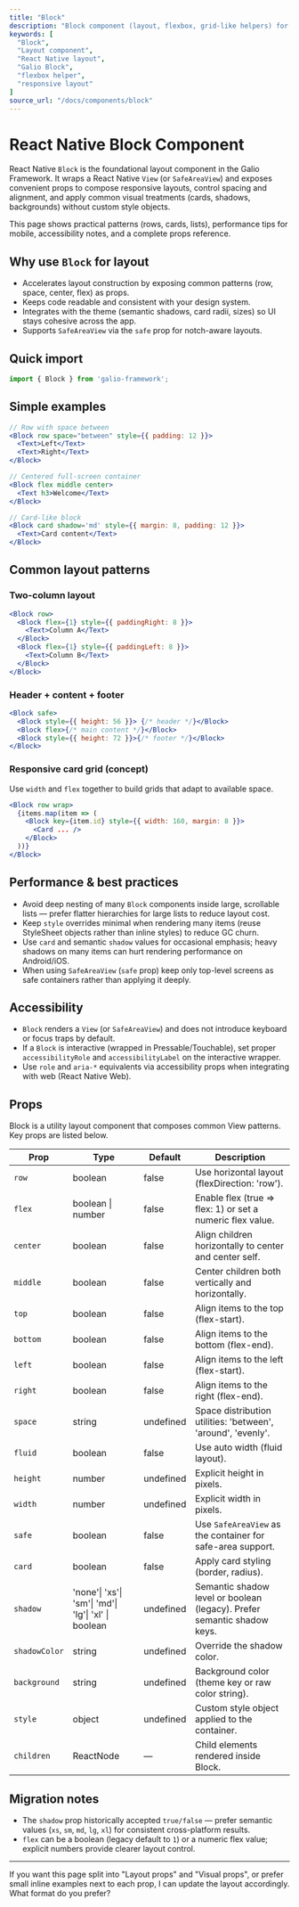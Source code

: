 ```yaml
---
title: "Block"
description: "Block component (layout, flexbox, grid-like helpers) for building responsive React Native screens with Galio Framework. Examples, props, accessibility and best practices."
keywords: [
  "Block",
  "Layout component",
  "React Native layout",
  "Galio Block",
  "flexbox helper",
  "responsive layout"
]
source_url: "/docs/components/block"
---
```



# React Native Block Component

React Native `Block` is the foundational layout component in the Galio Framework. It wraps a React Native `View` (or `SafeAreaView`) and exposes convenient props to compose responsive layouts, control spacing and alignment, and apply common visual treatments (cards, shadows, backgrounds) without custom style objects.

This page shows practical patterns (rows, cards, lists), performance tips for mobile, accessibility notes, and a complete props reference.

<CarbonAds serve="CE7IPK3L" placement="galioio" />

## Why use `Block` for layout

- Accelerates layout construction by exposing common patterns (row, space, center, flex) as props.
- Keeps code readable and consistent with your design system.
- Integrates with the theme (semantic shadows, card radii, sizes) so UI stays cohesive across the app.
- Supports `SafeAreaView` via the `safe` prop for notch-aware layouts.

## Quick import

```jsx
import { Block } from 'galio-framework';
```

## Simple examples

```jsx
// Row with space between
<Block row space="between" style={{ padding: 12 }}>
  <Text>Left</Text>
  <Text>Right</Text>
</Block>

// Centered full-screen container
<Block flex middle center>
  <Text h3>Welcome</Text>
</Block>

// Card-like block
<Block card shadow='md' style={{ margin: 8, padding: 12 }}>
  <Text>Card content</Text>
</Block>
```

## Common layout patterns

### Two-column layout

```jsx
<Block row>
  <Block flex={1} style={{ paddingRight: 8 }}>
    <Text>Column A</Text>
  </Block>
  <Block flex={1} style={{ paddingLeft: 8 }}>
    <Text>Column B</Text>
  </Block>
</Block>
```

### Header + content + footer

```jsx
<Block safe>
  <Block style={{ height: 56 }}> {/* header */}</Block>
  <Block flex>{/* main content */}</Block>
  <Block style={{ height: 72 }}>{/* footer */}</Block>
</Block>
```

### Responsive card grid (concept)

Use `width` and `flex` together to build grids that adapt to available space.

```jsx
<Block row wrap>
  {items.map(item => (
    <Block key={item.id} style={{ width: 160, margin: 8 }}>
      <Card ... />
    </Block>
  ))}
</Block>
```

## Performance & best practices

- Avoid deep nesting of many `Block` components inside large, scrollable lists — prefer flatter hierarchies for large lists to reduce layout cost.
- Keep `style` overrides minimal when rendering many items (reuse StyleSheet objects rather than inline styles) to reduce GC churn.
- Use `card` and semantic `shadow` values for occasional emphasis; heavy shadows on many items can hurt rendering performance on Android/iOS.
- When using `SafeAreaView` (`safe` prop) keep only top-level screens as safe containers rather than applying it deeply.

## Accessibility

- `Block` renders a `View` (or `SafeAreaView`) and does not introduce keyboard or focus traps by default.
- If a `Block` is interactive (wrapped in Pressable/Touchable), set proper `accessibilityRole` and `accessibilityLabel` on the interactive wrapper.
- Use `role` and `aria-*` equivalents via accessibility props when integrating with web (React Native Web).

## Props

Block is a utility layout component that composes common View patterns. Key props are listed below.

| Prop | Type | Default | Description |
| ---- | ---- | ------- | ----------- |
| `row` | boolean | false | Use horizontal layout (flexDirection: 'row').
| `flex` | boolean \| number | false | Enable flex (true => flex: 1) or set a numeric flex value.
| `center` | boolean | false | Align children horizontally to center and center self.
| `middle` | boolean | false | Center children both vertically and horizontally.
| `top` | boolean | false | Align items to the top (flex-start).
| `bottom` | boolean | false | Align items to the bottom (flex-end).
| `left` | boolean | false | Align items to the left (flex-start).
| `right` | boolean | false | Align items to the right (flex-end).
| `space` | string | undefined | Space distribution utilities: 'between', 'around', 'evenly'.
| `fluid` | boolean | false | Use auto width (fluid layout).
| `height` | number | undefined | Explicit height in pixels.
| `width` | number | undefined | Explicit width in pixels.
| `safe` | boolean | false | Use `SafeAreaView` as the container for safe-area support.
| `card` | boolean | false | Apply card styling (border, radius).
| `shadow` | 'none'\| 'xs'\| 'sm'\| 'md'\| 'lg'\| 'xl' \| boolean | undefined | Semantic shadow level or boolean (legacy). Prefer semantic shadow keys.
| `shadowColor` | string | undefined | Override the shadow color.
| `background` | string | undefined | Background color (theme key or raw color string).
| `style` | object | undefined | Custom style object applied to the container.
| `children` | ReactNode | — | Child elements rendered inside Block.


## Migration notes

- The `shadow` prop historically accepted `true/false` — prefer semantic values (`xs`, `sm`, `md`, `lg`, `xl`) for consistent cross-platform results.
- `flex` can be a boolean (legacy default to `1`) or a numeric flex value; explicit numbers provide clearer layout control.

---

If you want this page split into "Layout props" and "Visual props", or prefer small inline examples next to each prop, I can update the layout accordingly. What format do you prefer?
